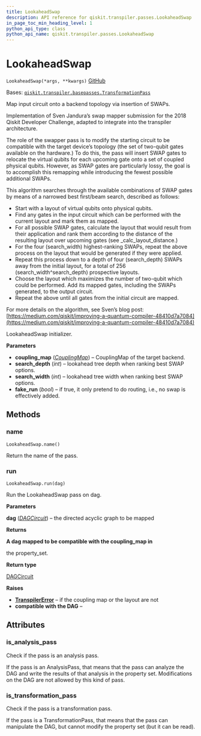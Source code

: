 ```yaml
---
title: LookaheadSwap
description: API reference for qiskit.transpiler.passes.LookaheadSwap
in_page_toc_min_heading_level: 1
python_api_type: class
python_api_name: qiskit.transpiler.passes.LookaheadSwap
---
```


# LookaheadSwap

<span id="qiskit.transpiler.passes.LookaheadSwap" />

`LookaheadSwap(*args, **kwargs)` [GitHub](https://github.com/qiskit/qiskit/tree/stable/0.23/qiskit/transpiler/passes/routing/lookahead_swap.py "view source code")

Bases: [`qiskit.transpiler.basepasses.TransformationPass`](qiskit.transpiler.TransformationPass "qiskit.transpiler.basepasses.TransformationPass")

Map input circuit onto a backend topology via insertion of SWAPs.

Implementation of Sven Jandura’s swap mapper submission for the 2018 Qiskit Developer Challenge, adapted to integrate into the transpiler architecture.

The role of the swapper pass is to modify the starting circuit to be compatible with the target device’s topology (the set of two-qubit gates available on the hardware.) To do this, the pass will insert SWAP gates to relocate the virtual qubits for each upcoming gate onto a set of coupled physical qubits. However, as SWAP gates are particularly lossy, the goal is to accomplish this remapping while introducing the fewest possible additional SWAPs.

This algorithm searches through the available combinations of SWAP gates by means of a narrowed best first/beam search, described as follows:

*   Start with a layout of virtual qubits onto physical qubits.
*   Find any gates in the input circuit which can be performed with the current layout and mark them as mapped.
*   For all possible SWAP gates, calculate the layout that would result from their application and rank them according to the distance of the resulting layout over upcoming gates (see \_calc\_layout\_distance.)
*   For the four (search\_width) highest-ranking SWAPs, repeat the above process on the layout that would be generated if they were applied.
*   Repeat this process down to a depth of four (search\_depth) SWAPs away from the initial layout, for a total of 256 (search\_width^search\_depth) prospective layouts.
*   Choose the layout which maximizes the number of two-qubit which could be performed. Add its mapped gates, including the SWAPs generated, to the output circuit.
*   Repeat the above until all gates from the initial circuit are mapped.

For more details on the algorithm, see Sven’s blog post: [https://medium.com/qiskit/improving-a-quantum-compiler-48410d7a7084](https://medium.com/qiskit/improving-a-quantum-compiler-48410d7a7084)

LookaheadSwap initializer.

**Parameters**

*   **coupling\_map** ([*CouplingMap*](qiskit.transpiler.CouplingMap "qiskit.transpiler.CouplingMap")) – CouplingMap of the target backend.
*   **search\_depth** (*int*) – lookahead tree depth when ranking best SWAP options.
*   **search\_width** (*int*) – lookahead tree width when ranking best SWAP options.
*   **fake\_run** (*bool*) – if true, it only pretend to do routing, i.e., no swap is effectively added.

## Methods

### name

<span id="qiskit.transpiler.passes.LookaheadSwap.name" />

`LookaheadSwap.name()`

Return the name of the pass.

### run

<span id="qiskit.transpiler.passes.LookaheadSwap.run" />

`LookaheadSwap.run(dag)`

Run the LookaheadSwap pass on dag.

**Parameters**

**dag** ([*DAGCircuit*](qiskit.dagcircuit.DAGCircuit "qiskit.dagcircuit.DAGCircuit")) – the directed acyclic graph to be mapped

**Returns**

**A dag mapped to be compatible with the coupling\_map in**

the property\_set.

**Return type**

[DAGCircuit](qiskit.dagcircuit.DAGCircuit "qiskit.dagcircuit.DAGCircuit")

**Raises**

*   [**TranspilerError**](qiskit.transpiler.TranspilerError "qiskit.transpiler.TranspilerError") – if the coupling map or the layout are not
*   **compatible with the DAG** –

## Attributes

<span id="qiskit.transpiler.passes.LookaheadSwap.is_analysis_pass" />

### is\_analysis\_pass

Check if the pass is an analysis pass.

If the pass is an AnalysisPass, that means that the pass can analyze the DAG and write the results of that analysis in the property set. Modifications on the DAG are not allowed by this kind of pass.

<span id="qiskit.transpiler.passes.LookaheadSwap.is_transformation_pass" />

### is\_transformation\_pass

Check if the pass is a transformation pass.

If the pass is a TransformationPass, that means that the pass can manipulate the DAG, but cannot modify the property set (but it can be read).

